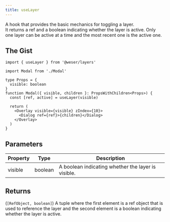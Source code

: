 ```yaml
---
title: useLayer
---
```


A hook that provides the basic mechanics for toggling a layer.<br />
It returns a ref and a boolean indicating whether the layer is active. Only one layer can be active at a time and the most recent one is the active one.

## The Gist

```tsx
import { useLayer } from '@weser/layers'

import Modal from './Modal'

type Props = {
  visible: boolean
}
function Modal({ visible, children }: PropsWithChildren<Props>) {
  const [ref, active] = useLayer(visible)

  return (
    <Overlay visible={visible} zIndex={10}>
      <Dialog ref={ref}>{children}</Dialog>
    </Overlay>
  )
}
```

## Parameters

| Property | Type    | Description                                        |
| -------- | ------- | -------------------------------------------------- |
| visible  | boolean | A boolean indicating whether the layer is visible. |

## Returns

(`[RefObject, boolean]`) A tuple where the first element is a ref object that is used to reference the layer and the second element is a boolean indicating whether the layer is active.
